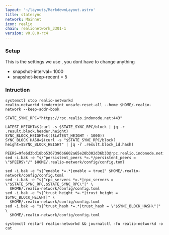 ```yaml
---
layout: '~/layouts/MarkdownLayout.astro'
title: statesync
network: Mainnet
icon: realio
chain: realionetwork_3301-1
version: v0.8.0-rc4
---
```

### Setup
This is the settings we use , you dont have to change anything

- snapshot-interval= 1000
- snapshot-keep-recent = 5

### Intruction

```
systemctl stop realio-networkd 
realio-networkd tendermint unsafe-reset-all --home $HOME/.realio-network --keep-addr-book

STATE_SYNC_RPC="https://rpc.realio.indonode.net:443"

LATEST_HEIGHT=$(curl -s $STATE_SYNC_RPC/block | jq -r .result.block.header.height)
SYNC_BLOCK_HEIGHT=$(($LATEST_HEIGHT - 1000))
SYNC_BLOCK_HASH=$(curl -s "$STATE_SYNC_RPC/block?height=$SYNC_BLOCK_HEIGHT" | jq -r .result.block_id.hash)

PEERS=9fe6d3bd18bb5367396b6602a65e20b302d36b33@rpc.realio.indonode.net:18656
sed -i.bak -e "s/^persistent_peers *=.*/persistent_peers = \"$PEERS\"/" $HOME/.realio-network/config/config.toml

sed -i.bak -e "s|^enable *=.*|enable = true|" $HOME/.realio-network/config/config.toml
sed -i.bak -e "s|^rpc_servers *=.*|rpc_servers = \"$STATE_SYNC_RPC,$STATE_SYNC_RPC\"|" \
  $HOME/.realio-network/config/config.toml
sed -i.bak -e "s|^trust_height *=.*|trust_height = $SYNC_BLOCK_HEIGHT|" \
  $HOME/.realio-network/config/config.toml
sed -i.bak -e "s|^trust_hash *=.*|trust_hash = \"$SYNC_BLOCK_HASH\"|" \
  $HOME/.realio-network/config/config.toml

systemctl restart realio-networkd && journalctl -fu realio-networkd -o cat
```